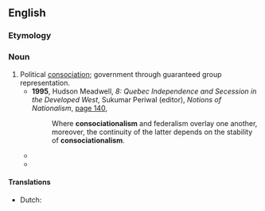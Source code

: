 ==English==
{{wikipedia}}

===Etymology===
{{suffix|en|consociational|ism}}

===Noun===
{{en-noun|-}}

# Political [[consociation]]; government through guaranteed group representation.
#* '''1995''', Hudson Meadwell, ''8: Quebec Independence and Secession in the Developed West'', Sukumar Periwal (editor), ''Notions of Nationalism'', [http://books.google.com.au/books?id=3bxuEngnpN0C&pg=PA140&dq=%22consociationalism%22&hl=en&sa=X&ei=7F3VUf28FuLIiAeLuYBo&redir_esc=y#v=onepage&q=%22consociationalism%22&f=false page 140],
#*: Where '''consociationalism''' and federalism overlay one another, moreover, the continuity of the latter depends on the stability of '''consociationalism'''.
#* {{quote-text|year=1996|author=Ian Shapiro|title=Democracy's Place: Air Power and Coercion in War|page=102|url=http://books.google.com.au/books?id=csYXj__xAmcC&pg=PA102&dq=%22consociationalism%22&hl=en&sa=X&ei=7F3VUf28FuLIiAeLuYBo&redir_esc=y#v=onepage&q=%22consociationalism%22&f=false|passage='''Consociationalism''' has been described by its best-known proponent as a system of government based on a "cartel of elites."}}
#* {{quote-text|year=2002|author=Thomas G. Mitchell|title=Indispensable Traitors: Liberal Parties in Settler Conflicts|page=133|url=http://books.google.com.au/books?id=3q3wYR8gWusC&pg=PA133&dq=%22consociationalism%22&hl=en&sa=X&ei=7F3VUf28FuLIiAeLuYBo&redir_esc=y#v=onepage&q=%22consociationalism%22&f=false|passage=The main weakness of '''consociationalism''' is that its main successful cases have taken place in Western Europe among groups that have not been in open military conflict with each other. It cannot be established that those societies would not have remained peaceful without '''consociationalism'''.}}

====Translations====
{{trans-top|political consociation}}
* Dutch: {{t+|nl|zuilenstelsel}}
{{trans-mid}}
{{trans-bottom}}